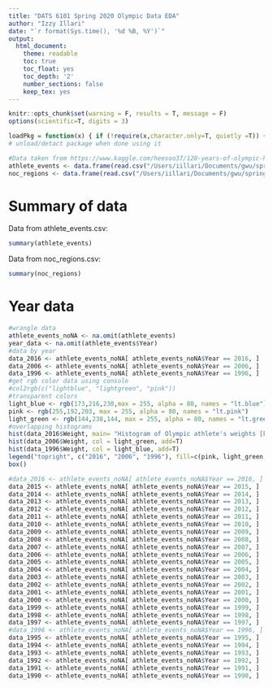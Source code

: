```yaml
---
title: "DATS 6101 Spring 2020 Olympic Data EDA"
author: "Izzy Illari"
date: "`r format(Sys.time(), '%d %B, %Y')`"
output: 
  html_document:
    theme: readable
    toc: true
    toc_float: yes
    toc_depth: '2'
    number_sections: false
    keep_tex: yes
---
```


```r
knitr::opts_chunk$set(warning = F, results = T, message = F)
options(scientific=T, digits = 3) 
```

```r
loadPkg = function(x) { if (!require(x,character.only=T, quietly =T)) { install.packages(x,dep=T,repos="http://cran.us.r-project.org"); if(!require(x,character.only=T)) stop("Package not found") } }
# unload/detact package when done using it
```

```r
#Data taken from https://www.kaggle.com/heesoo37/120-years-of-olympic-history-athletes-and-results
athlete_events <- data.frame(read.csv("/Users/iillari/Documents/gwu/spring2020/intro_dats/eda_project/120-years-of-olympic-history-athletes-and-results/athlete_events.csv"))
noc_regions <- data.frame(read.csv("/Users/iillari/Documents/gwu/spring2020/intro_dats/eda_project/120-years-of-olympic-history-athletes-and-results/noc_regions.csv"))
```

# Summary of data

Data from athlete_events.csv: 

```r
summary(athlete_events)
```

Data from noc_regions.csv: 

```r
summary(noc_regions)
```

# Year data

```r
#wrangle data
athlete_events_noNA <- na.omit(athlete_events)
year_data <- na.omit(athlete_events$Year)
#data by year
data_2016 <- athlete_events_noNA[ athlete_events_noNA$Year == 2016, ]
data_2006 <- athlete_events_noNA[ athlete_events_noNA$Year == 2006, ]
data_1996 <- athlete_events_noNA[ athlete_events_noNA$Year == 1996, ]
#get rgb color data using console
#col2rgb(c("lightblue", "lightgreen", "pink"))
#transparent colors
light_blue <- rgb(173,216,230,max = 255, alpha = 80, names = "lt.blue")
pink <- rgb(255,192,203, max = 255, alpha = 80, names = "lt.pink")
light_green <- rgb(144,238,144, max = 255, alpha = 80, names = "lt.green")
#overlapping histograms
hist(data_2016$Weight, main= "Histogram of Olympic athlete's weights [kg] over time", xlab="weight [kg]", col = pink)
hist(data_2006$Weight, col = light_green, add=T)
hist(data_1996$Weight, col = light_blue, add=T)
legend("topright", c("2016", "2006", "1996"), fill=c(pink, light_green, light_blue))
box()
```

```r
#data_2016 <- athlete_events_noNA[ athlete_events_noNA$Year == 2016, ]
data_2015 <- athlete_events_noNA[ athlete_events_noNA$Year == 2015, ]
data_2014 <- athlete_events_noNA[ athlete_events_noNA$Year == 2014, ]
data_2013 <- athlete_events_noNA[ athlete_events_noNA$Year == 2013, ]
data_2012 <- athlete_events_noNA[ athlete_events_noNA$Year == 2012, ]
data_2011 <- athlete_events_noNA[ athlete_events_noNA$Year == 2011, ]
data_2010 <- athlete_events_noNA[ athlete_events_noNA$Year == 2010, ]
data_2009 <- athlete_events_noNA[ athlete_events_noNA$Year == 2009, ]
data_2008 <- athlete_events_noNA[ athlete_events_noNA$Year == 2008, ]
data_2007 <- athlete_events_noNA[ athlete_events_noNA$Year == 2007, ]
data_2006 <- athlete_events_noNA[ athlete_events_noNA$Year == 2006, ]
data_2005 <- athlete_events_noNA[ athlete_events_noNA$Year == 2005, ]
data_2004 <- athlete_events_noNA[ athlete_events_noNA$Year == 2004, ]
data_2003 <- athlete_events_noNA[ athlete_events_noNA$Year == 2003, ]
data_2002 <- athlete_events_noNA[ athlete_events_noNA$Year == 2002, ]
data_2001 <- athlete_events_noNA[ athlete_events_noNA$Year == 2001, ]
data_2000 <- athlete_events_noNA[ athlete_events_noNA$Year == 2000, ]
data_1999 <- athlete_events_noNA[ athlete_events_noNA$Year == 1999, ]
data_1998 <- athlete_events_noNA[ athlete_events_noNA$Year == 1998, ]
data_1997 <- athlete_events_noNA[ athlete_events_noNA$Year == 1997, ]
#data_1996 <- athlete_events_noNA[ athlete_events_noNA$Year == 1996, ]
data_1995 <- athlete_events_noNA[ athlete_events_noNA$Year == 1995, ]
data_1994 <- athlete_events_noNA[ athlete_events_noNA$Year == 1994, ]
data_1993 <- athlete_events_noNA[ athlete_events_noNA$Year == 1993, ]
data_1992 <- athlete_events_noNA[ athlete_events_noNA$Year == 1992, ]
data_1991 <- athlete_events_noNA[ athlete_events_noNA$Year == 1991, ]
data_1990 <- athlete_events_noNA[ athlete_events_noNA$Year == 1990, ]
```



